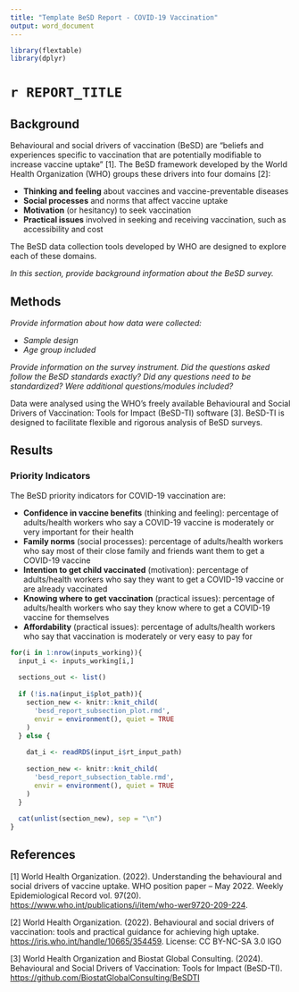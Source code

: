 ```yaml
---
title: "Template BeSD Report - COVID-19 Vaccination"
output: word_document
---
```


```r

library(flextable)
library(dplyr)
```


# `r REPORT_TITLE`

## Background

Behavioural and social drivers of vaccination (BeSD) are “beliefs and experiences specific to vaccination that are potentially modifiable to increase vaccine uptake” [1]. The BeSD framework developed by the World Health Organization (WHO) groups these drivers into four domains [2]:

-   **Thinking and feeling** about vaccines and vaccine-preventable diseases
-   **Social processes** and norms that affect vaccine uptake
-   **Motivation** (or hesitancy) to seek vaccination
-   **Practical issues** involved in seeking and receiving vaccination, such as accessibility and cost

The BeSD data collection tools developed by WHO are designed to explore each of these domains.

*In this section, provide background information about the BeSD survey.*

## Methods

*Provide information about how data were collected:*

-   *Sample design*
-   *Age group included*

*Provide information on the survey instrument. Did the questions asked follow the BeSD standards exactly? Did any questions need to be standardized? Were additional questions/modules included?*

Data were analysed using the WHO’s freely available Behavioural and Social Drivers of Vaccination: Tools for Impact (BeSD-TI) software [3]. BeSD-TI is designed to facilitate flexible and rigorous analysis of BeSD surveys.

## Results

### Priority Indicators

The BeSD priority indicators for COVID-19 vaccination are:

-   **Confidence in vaccine benefits** (thinking and feeling): percentage of adults/health workers who say a COVID-19 vaccine is moderately or very important for their health
-   **Family norms** (social processes): percentage of adults/health workers who say most of their close family and friends want them to get a COVID-19 vaccine
-   **Intention to get child vaccinated** (motivation): percentage of adults/health workers who say they want to get a COVID-19 vaccine or are already vaccinated
-   **Knowing where to get vaccination** (practical issues): percentage of adults/health workers who say they know where to get a COVID-19 vaccine for themselves
-   **Affordability** (practical issues): percentage of adults/health workers who say that vaccination is moderately or very easy to pay for


```r

for(i in 1:nrow(inputs_working)){
  input_i <- inputs_working[i,]
  
  sections_out <- list()
  
  if (!is.na(input_i$plot_path)){
    section_new <- knitr::knit_child(
      'besd_report_subsection_plot.rmd',
      envir = environment(), quiet = TRUE
    )
  } else {
    
    dat_i <- readRDS(input_i$rt_input_path) 
    
    section_new <- knitr::knit_child(
      'besd_report_subsection_table.rmd',
      envir = environment(), quiet = TRUE
    )
  }
  
  cat(unlist(section_new), sep = "\n")
}


```


## References

[1] World Health Organization. (2022). Understanding the behavioural and social drivers of vaccine uptake. WHO position paper – May 2022. Weekly Epidemiological Record vol. 97(20). <https://www.who.int/publications/i/item/who-wer9720-209-224>.

[2] World Health Organization. (2022). Behavioural and social drivers of vaccination: tools and practical guidance for achieving high uptake. <https://iris.who.int/handle/10665/354459>. License: CC BY-NC-SA 3.0 IGO

[3] World Health Organization and Biostat Global Consulting. (2024). Behavioural and Social Drivers of Vaccination: Tools for Impact (BeSD-TI). <https://github.com/BiostatGlobalConsulting/BeSDTI>
